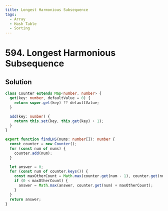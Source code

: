 ```yaml
---
title: Longest Harmonious Subsequence
tags:
  - Array
  - Hash Table
  - Sorting
---
```


# 594. Longest Harmonious Subsequence

<Badges>
  <LevelBadge level="easy" />
  <TopicBadge name="Array" slug="array" />
  <TopicBadge name="Hash Table" slug="hash-table" />
  <TopicBadge name="Sorting" slug="sorting" />
</Badges>

## Solution

```typescript filename="solution.ts" copy
class Counter extends Map<number, number> {
  get(key: number, defaultValue = 0) {
    return super.get(key) ?? defaultValue;
  }

  add(key: number) {
    return this.set(key, this.get(key) + 1);
  }
}

export function findLHS(nums: number[]): number {
  const counter = new Counter();
  for (const num of nums) {
    counter.add(num);
  }

  let answer = 0;
  for (const num of counter.keys()) {
    const maxOtherCount = Math.max(counter.get(num - 1), counter.get(num + 1));
    if (0 < maxOtherCount) {
      answer = Math.max(answer, counter.get(num) + maxOtherCount);
    }
  }
  return answer;
}
```

<ProblemLink
  codingSite="leetcode"
  href="https://leetcode.com/problems/longest-harmonious-subsequence"
  title="Longest Harmonious Subsequence"
/>

